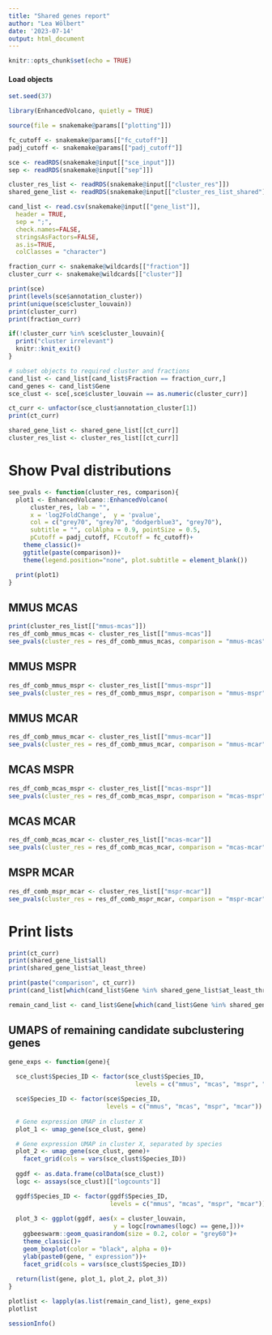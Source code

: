 ```yaml
---
title: "Shared genes report"
author: "Lea Wölbert"
date: '2023-07-14'
output: html_document
---
```


```r
knitr::opts_chunk$set(echo = TRUE)
```

#### Load objects

```r
set.seed(37)
```

```r
library(EnhancedVolcano, quietly = TRUE)
```

```r
source(file = snakemake@params[["plotting"]])
```

```r
fc_cutoff <- snakemake@params[["fc_cutoff"]]
padj_cutoff <- snakemake@params[["padj_cutoff"]]

sce <- readRDS(snakemake@input[["sce_input"]])
sep <- readRDS(snakemake@input[["sep"]])

cluster_res_list <- readRDS(snakemake@input[["cluster_res"]])
shared_gene_list <- readRDS(snakemake@input[["cluster_res_list_shared"]])

cand_list <- read.csv(snakemake@input[["gene_list"]], 
  header = TRUE, 
  sep = ";", 
  check.names=FALSE, 
  stringsAsFactors=FALSE, 
  as.is=TRUE, 
  colClasses = "character")

fraction_curr <- snakemake@wildcards[["fraction"]]
cluster_curr <- snakemake@wildcards[["cluster"]]
```

```r
print(sce)
print(levels(sce$annotation_cluster))
print(unique(sce$cluster_louvain))
print(cluster_curr)
print(fraction_curr)

if(!cluster_curr %in% sce$cluster_louvain){
  print("cluster irrelevant")
  knitr::knit_exit()
}
```

```r
# subset objects to required cluster and fractions
cand_list <- cand_list[cand_list$Fraction == fraction_curr,]
cand_genes <- cand_list$Gene
sce_clust <- sce[,sce$cluster_louvain == as.numeric(cluster_curr)]

ct_curr <- unfactor(sce_clust$annotation_cluster[1])
print(ct_curr)

shared_gene_list <- shared_gene_list[[ct_curr]]
cluster_res_list <- cluster_res_list[[ct_curr]]
```

# Show Pval distributions

```r
see_pvals <- function(cluster_res, comparison){
  plot1 <- EnhancedVolcano::EnhancedVolcano(
      cluster_res, lab = "",
      x = 'log2FoldChange',  y = 'pvalue', 
      col = c("grey70", "grey70", "dodgerblue3", "grey70"),
      subtitle = "", colAlpha = 0.9, pointSize = 0.5,
      pCutoff = padj_cutoff, FCcutoff = fc_cutoff)+
    theme_classic()+
    ggtitle(paste(comparison))+
    theme(legend.position="none", plot.subtitle = element_blank())

  print(plot1)
}
```

## MMUS MCAS

```r
print(cluster_res_list[["mmus-mcas"]])
res_df_comb_mmus_mcas <- cluster_res_list[["mmus-mcas"]]
see_pvals(cluster_res = res_df_comb_mmus_mcas, comparison = "mmus-mcas")
```

## MMUS MSPR

```r
res_df_comb_mmus_mspr <- cluster_res_list[["mmus-mspr"]]
see_pvals(cluster_res = res_df_comb_mmus_mspr, comparison = "mmus-mspr")
```

## MMUS MCAR

```r
res_df_comb_mmus_mcar <- cluster_res_list[["mmus-mcar"]]
see_pvals(cluster_res = res_df_comb_mmus_mcar, comparison = "mmus-mcar")
```

## MCAS MSPR

```r
res_df_comb_mcas_mspr <- cluster_res_list[["mcas-mspr"]]
see_pvals(cluster_res = res_df_comb_mcas_mspr, comparison = "mcas-mspr")
```

## MCAS MCAR

```r
res_df_comb_mcas_mcar <- cluster_res_list[["mcas-mcar"]]
see_pvals(cluster_res = res_df_comb_mcas_mcar, comparison = "mcas-mcar")
```

## MSPR MCAR

```r
res_df_comb_mspr_mcar <- cluster_res_list[["mspr-mcar"]]
see_pvals(cluster_res = res_df_comb_mspr_mcar, comparison = "mspr-mcar")
```

# Print lists

```r
print(ct_curr)
print(shared_gene_list$all)
print(shared_gene_list$at_least_three)

print(paste("comparison", ct_curr))
print(cand_list[which(cand_list$Gene %in% shared_gene_list$at_least_three),])

remain_cand_list <- cand_list$Gene[which(cand_list$Gene %in% shared_gene_list$at_least_three)]
```

## UMAPS of remaining candidate subclustering genes

```r
gene_exps <- function(gene){
  
  sce_clust$Species_ID <- factor(sce_clust$Species_ID,
                                   levels = c("mmus", "mcas", "mspr", "mcar"))

  sce$Species_ID <- factor(sce$Species_ID,
                           levels = c("mmus", "mcas", "mspr", "mcar"))
  
  # Gene expression UMAP in cluster X
  plot_1 <- umap_gene(sce_clust, gene)

  # Gene expression UMAP in cluster X, separated by species
  plot_2 <- umap_gene(sce_clust, gene)+
    facet_grid(cols = vars(sce_clust$Species_ID))
  
  ggdf <- as.data.frame(colData(sce_clust))
  logc <- assays(sce_clust)[["logcounts"]]

  ggdf$Species_ID <- factor(ggdf$Species_ID,
                            levels = c("mmus", "mcas", "mspr", "mcar"))
  
  plot_3 <- ggplot(ggdf, aes(x = cluster_louvain,
                             y = logc[rownames(logc) == gene,]))+
    ggbeeswarm::geom_quasirandom(size = 0.2, color = "grey60")+
    theme_classic()+
    geom_boxplot(color = "black", alpha = 0)+
    ylab(paste0(gene, " expression"))+
    facet_grid(cols = vars(sce_clust$Species_ID))
  
  return(list(gene, plot_1, plot_2, plot_3))
}
```

```r
plotlist <- lapply(as.list(remain_cand_list), gene_exps)
plotlist
```

```r
sessionInfo()
```
